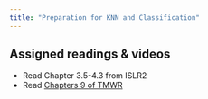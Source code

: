 ```yaml
---
title: "Preparation for KNN and Classification"
---
```


## Assigned readings & videos

- Read Chapter 3.5-4.3 from ISLR2
- Read [Chapters 9 of TMWR](https://www.tmwr.org/base-r)